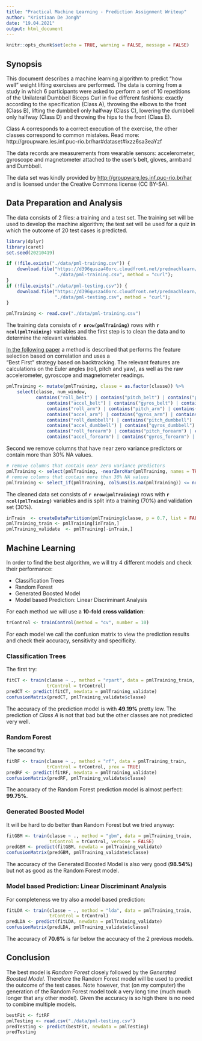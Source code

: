 ```yaml
---
title: "Practical Machine Learning - Prediction Assignment Writeup"
author: "Kristiaan De Jongh"
date: "19.04.2021"
output: html_document
---
```


```r
knitr::opts_chunk$set(echo = TRUE, warning = FALSE, message = FALSE)
```

## Synopsis

This document describes a machine learning algorithm to predict "how well" weight 
lifting exercises are performed. The data is coming from a study in which 6 participants 
were asked to perform a set of 10 repetitions of the Unilateral Dumbbell Biceps Curl 
in five different fashions: exactly according to the specification (Class A), 
throwing the elbows to the front (Class B), lifting the dumbbell only halfway (Class C), 
lowering the dumbbell only halfway (Class D) and throwing the hips to the front (Class E). 

Class A corresponds to a correct execution of the exercise, the other classes correspond
to common mistakes. Read more: http://groupware.les.inf.puc-rio.br/har#dataset#ixzz6sa3eaYzf

The data records are measurements from wearable sensors: accelerometer, gyroscope 
and magnetometer attached to the user's belt, gloves, armband and Dumbbell.

The data set was kindly provided by [http://groupware.les.inf.puc-rio.br/har](http://groupware.les.inf.puc-rio.br/har)
and is licensed under the Creative Commons license (CC BY-SA).

## Data Preparation and Analysis

The data consists of 2 files: a training and a test set. The training set will be
used to develop the machine algorithm; the test set will be used for a quiz in which the 
outcome of 20 test cases is predicted.

```r
library(dplyr)
library(caret)
set.seed(20210419)
```

```r
if (!file.exists("./data/pml-training.csv")) {
    download.file("https://d396qusza40orc.cloudfront.net/predmachlearn/pml-training.csv", 
                  "./data/pml-training.csv", method = "curl");
}
if (!file.exists("./data/pml-testing.csv")) {
    download.file("https://d396qusza40orc.cloudfront.net/predmachlearn/pml-testing.csv", 
                  "./data/pml-testing.csv", method = "curl");
}

pmlTraining <- read.csv("./data/pml-training.csv")
```

The training data consists of **`r nrow(pmlTraining)`** rows with **`r ncol(pmlTraining)`** 
variables and the first step is to clean the data and to determine the relevant variables.

[In the following paper](http://groupware.les.inf.puc-rio.br/public/papers/2013.Velloso.QAR-WLE.pdf) 
a method is described that performs the feature selection based on correlation and uses a  
"Best First" strategy based on backtracking. The relevant features are calculations on the Euler 
angles (roll, pitch and yaw), as well as the raw accelerometer, gyroscope and magnetometer readings.

```r
pmlTraining <- mutate(pmlTraining, classe = as.factor(classe)) %>%
    select(classe, num_window,
           contains("roll_belt") | contains("pitch_belt") | contains("picth_belt") | contains("yaw_belt") | 
               contains("accel_belt") | contains("gyros_belt") | contains("magnet_belt") |
               contains("roll_arm") | contains("pitch_arm") | contains("picth_arm") | contains("yaw_arm") |
               contains("accel_arm") | contains("gyros_arm") | contains("magnet_arm") |
               contains("roll_dumbbell") | contains("pitch_dumbbell") | contains("picth_dumbbell") | contains("yaw_dumbbell") |
               contains("accel_dumbbell") | contains("gyros_dumbbell") | contains("magnet_dumbbell") |
               contains("roll_forearm") | contains("pitch_forearm") | contains("picth_forearm") | contains("yaw_forearm") |
               contains("accel_forearm") | contains("gyros_forearm") | contains("magnet_forearm"))
```

Second we remove columns that have near zero variance predictors or contain more 
than 30% NA values.

```r
# remove columns that contain near zero variance predictors
pmlTraining <- select(pmlTraining, -nearZeroVar(pmlTraining, names = TRUE))
# remove columns that contain more than 30% NA values
pmlTraining <- select_if(pmlTraining, colSums(is.na(pmlTraining)) <= nrow(pmlTraining) * .30)
```

The cleaned data set consists of **`r nrow(pmlTraining)`** rows with **`r ncol(pmlTraining)`** 
variables and is split into a training (70%) and validation set (30%).

```r
inTrain  <- createDataPartition(pmlTraining$classe, p = 0.7, list = FALSE)
pmlTraining_train <- pmlTraining[inTrain,]
pmlTraining_validate  <- pmlTraining[-inTrain,]
```

## Machine Learning

In order to find the best algorithm, we will try 4 different models and check their
performance:

- Classification Trees
- Random Forest
- Generated Boosted Model
- Model based Prediction: Linear Discriminant Analysis

For each method we will use a **10-fold cross validation**:

```r
trControl <- trainControl(method = "cv", number = 10)
```

For each model we call the confusion matrix to view the prediction results and 
check their accuracy, sensitivity and specificity.

### Classification Trees

The first try:

```r
fitCT <- train(classe ~ ., method = "rpart", data = pmlTraining_train, 
               trControl = trControl)
predCT <- predict(fitCT, newdata = pmlTraining_validate)
confusionMatrix(predCT, pmlTraining_validate$classe)
```

The accuracy of the prediction model is with **49.19%** pretty low. The prediction 
of *Class A* is not that bad but the other classes are not predicted very well.

### Random Forest

The second try:

```r
fitRF <- train(classe ~ ., method = "rf", data = pmlTraining_train, 
               trControl = trControl, prox = TRUE)
predRF <- predict(fitRF, newdata = pmlTraining_validate)
confusionMatrix(predRF, pmlTraining_validate$classe)
```

The accuracy of the Random Forest prediction model is almost perfect: **99.75%**.

### Generated Boosted Model

It will be hard to do better than Random Forest but we tried anyway:

```r
fitGBM <- train(classe ~ ., method = "gbm", data = pmlTraining_train, 
                trControl = trControl, verbose = FALSE)
predGBM <- predict(fitGBM, newdata = pmlTraining_validate)
confusionMatrix(predGBM, pmlTraining_validate$classe)
```

The accuracy of the Generated Boosted Model is also very good (**98.54%**) 
but not as good as the Random Forest model.

### Model based Prediction: Linear Discriminant Analysis

For completeness we try also a model based prediction:

```r
fitLDA <- train(classe ~ ., method = "lda", data = pmlTraining_train, 
                trControl = trControl)
predLDA <- predict(fitLDA, newdata = pmlTraining_validate)
confusionMatrix(predLDA, pmlTraining_validate$classe)
```

The accuracy of **70.6%** is far below the accuracy of the 2 previous models.

## Conclusion

The best model is *Random Forest* closely followed by the *Generated Boosted Model*. 
Therefore the Random Forest model will be used to predict the outcome of the test cases.
Note however, that (on my computer) the generation of the Random Forest model took
a very long time (much much longer that any other model). Given the accuracy is so
high there is no need to combine multiple models.

```r
bestFit <- fitRF
pmlTesting <- read.csv("./data/pml-testing.csv")
predTesting <- predict(bestFit, newdata = pmlTesting)
predTesting
```
